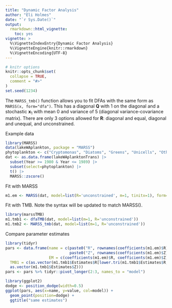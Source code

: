```yaml
---
title: "Dynamic Factor Analysis"
author: "Eli Holmes"
date: "`r Sys.Date()`"
output: 
  rmarkdown::html_vignette:
    toc: yes
vignette: >
  %\VignetteIndexEntry{Dynamic Factor Analysis}
  %\VignetteEngine{knitr::rmarkdown}
  %\VignetteEncoding{UTF-8}
---
```


\newcommand{\QQ}{\mathbf{Q}}
\newcommand{\RR}{\mathbf{R}}
\newcommand{\xx}{\mathbf{x}}

```r
# knitr options
knitr::opts_chunk$set(
  collapse = TRUE,
  comment = "#>"
)
set.seed(1234)
```

The `MARSS_tmb()` function allows you to fit DFAs with the same form as `MARSS(x, form="dfa")`. This has a diagonal $\QQ$ with 1 on the diagonal and a stochastic $\xx_1$ with mean 0 and variance of 5 (diagonal variance-covariance matrix). There are only 3 options allowed for $\RR$:
diagonal and equal, diagonal and unequal, and unconstrained.

Example data

```r
library(MARSS)
data(lakeWAplankton, package = "MARSS")
phytoplankton <- c("Cryptomonas", "Diatoms", "Greens", "Unicells", "Other.algae")
dat <- as.data.frame(lakeWAplanktonTrans) |>
  subset(Year >= 1980 & Year <= 1989) |>
  subset(select=phytoplankton) |>
  t() |>
  MARSS::zscore()
```

Fit with MARSS
```r
m1.em <- MARSS(dat, model=list(R='unconstrained', m=1, tinitx=1), form='dfa', z.score=FALSE, silent = TRUE)
```

Fit with TMB. Note the syntax will be updated to match MARSS().
```r
library(marssTMB)
m1.tmb1 <- dfaTMB(dat, model=list(m=1, R='unconstrained'))
m1.tmb2 <- MARSS_tmb(dat, model=list(m=1, R='unconstrained'))
```

Compare parameter estimates
```r
library(tidyr)
pars <- data.frame(name = c(paste0("R", rownames(coefficients(m1.em)$R)),
                            paste0("Z", rownames(coefficients(m1.em)$Z))),
                   EM = c(coefficients(m1.em)$R, coefficients(m1.em)$Z),
  TMB1 = c(as.vector(m1.tmb1$Estimates$R[lower.tri(m1.tmb1$Estimates$R,diag=TRUE)]),
  as.vector(m1.tmb1$Estimates$Z)))
pars <- pars %>% tidyr::pivot_longer(2:3, names_to = "model")
```

```r
library(ggplot2)
dodge <- position_dodge(width=0.5)
ggplot(pars, aes(x=name, y=value, col=model)) +
  geom_point(position=dodge) +
  ggtitle("same estimates")
```
